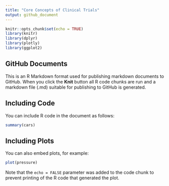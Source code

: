 ```yaml
---
title: "Core Concepts of Clinical Trials"
output: github_document
---
```


```r
knitr::opts_chunk$set(echo = TRUE)
library(knitr)
library(dplyr)
library(plotly)
library(ggplot2)
```

## GitHub Documents

This is an R Markdown format used for publishing markdown documents to GitHub. When you click the **Knit** button all R code chunks are run and a markdown file (.md) suitable for publishing to GitHub is generated.

## Including Code

You can include R code in the document as follows:

```r
summary(cars)
```

## Including Plots

You can also embed plots, for example:

```r
plot(pressure)
```

Note that the `echo = FALSE` parameter was added to the code chunk to prevent printing of the R code that generated the plot.
